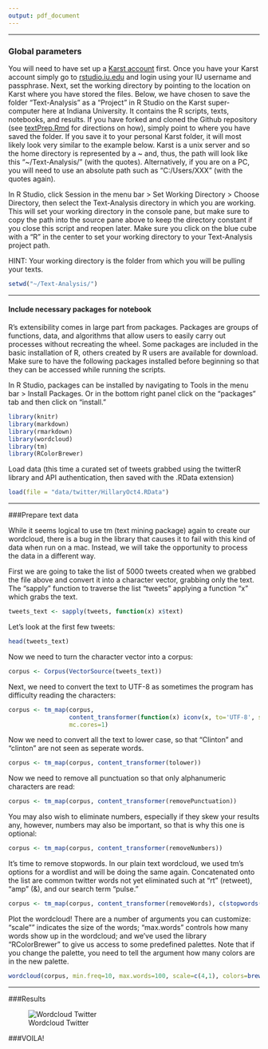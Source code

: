 ```yaml
---
output: pdf_document
---
```


***
### Global parameters 

You will need to have set up a [Karst account](https://kb.iu.edu/d/bezu#account) first. Once you have your Karst account simply go to [rstudio.iu.edu](https://rstudio.iu.edu/auth-sign-in) and login using your IU username and passphrase.  Next, set the working directory by pointing to the location on Karst where you have stored the files. Below, we have chosen to save the folder "Text-Analysis" as a "Project" in R Studio on the Karst super-computer here at Indiana University. It contains the R scripts, texts, notebooks, and results. If you have forked and cloned the Github repository (see [textPrep.Rmd](textPrep.Rmd) for directions on how), simply point to where you have saved the folder. If you save it to your personal Karst folder, it will most likely look very similar to the example below. Karst is a unix server and so the home directory is represented by a ~ and, thus, the path will look like this "~/Text-Analysis/" (with the quotes). Alternatively, if you are on a PC, you will need to use an absolute path such as "C:/Users/XXX" (with the quotes again).

In R Studio, click Session in the menu bar > Set Working Directory > Choose Directory, then select the Text-Analysis directory in which you are working. This will set your working directory in the console pane, but make sure to copy the path into the source pane above to keep the directory constant if you close this script and reopen later. Make sure you click on the blue cube with a "R" in the center to set your working directory to your Text-Analysis project path.

HINT: Your working directory is the folder from which you will be pulling your texts.


```r
setwd("~/Text-Analysis/")
```

***
#### Include necessary packages for notebook 

R's extensibility comes in large part from packages. Packages are groups of functions, data, and algorithms that allow users to easily carry out processes without recreating the wheel. Some packages are included in the basic installation of R, others created by R users are available for download. Make sure to have the following packages installed before beginning so that they can be accessed while running the scripts.

In R Studio, packages can be installed by navigating to Tools in the menu bar > Install Packages. Or in the bottom right panel click on the "packages" tab and then click on "install."

```r
library(knitr)
library(markdown)
library(rmarkdown)
library(wordcloud)
library(tm)
library(RColorBrewer)
```

Load data (this time a curated set of tweets grabbed using the twitterR library and API authentication, then saved with the .RData extension)

```r
load(file = "data/twitter/HillaryOct4.RData")
```

***
###Prepare text data

While it seems logical to use tm (text mining package) again to create our wordcloud, there is a bug in the library that causes it to fail with this kind of data when run on a mac. Instead, we will take the opportunity to process the data in a different way.

First we are going to take the list of 5000 tweets created when we grabbed the file above and convert it into a character vector, grabbing only the text. The "sapply" function to traverse the list "tweets" applying a function "x" which grabs the text. 

```r
tweets_text <- sapply(tweets, function(x) x$text)
```

Let's look at the first few tweets:

```r
head(tweets_text)
```
Now we need to turn the character vector into a corpus:
```r
corpus <- Corpus(VectorSource(tweets_text))
```
Next, we need to convert the text to UTF-8 as sometimes the program has difficulty reading the characters:
```r
corpus <- tm_map(corpus,
                 content_transformer(function(x) iconv(x, to='UTF-8', sub='byte')),
                 mc.cores=1)
```
Now we need to convert all the text to lower case, so that "Clinton" and "clinton" are not seen as seperate words.
```r
corpus <- tm_map(corpus, content_transformer(tolower))
```
Now we need to remove all punctuation so that only alphanumeric characters are read:
```r
corpus <- tm_map(corpus, content_transformer(removePunctuation))
```
You may also wish to eliminate numbers, especially if they skew your results any, however, numbers may also be important, so that is why this one is optional:
```r
corpus <- tm_map(corpus, content_transformer(removeNumbers))
```

It's time to remove stopwords. In our plain text wordcloud, we used tm's options for a wordlist and will be doing the same again. Concatenated onto the list are common twitter words not yet eliminated such at "rt" (retweet), "amp" (&), and our search term "pulse."

```r
corpus <- tm_map(corpus, content_transformer(removeWords), c(stopwords("english"),'amp','rt','http', 'https','httpstc','httpst','httpstco', 'marketing', 'hillary', 'dont'))
```

Plot the wordcloud! There are a number of arguments you can customize: "scale"" indicates the size of the words; "max.words" controls how many words show up in the wordcloud; and we've used the library "RColorBrewer" to give us access to some predefined palettes. Note that if you change the palette, you need to tell the argument how many colors are in the new palette. 

```r
wordcloud(corpus, min.freq=10, max.words=100, scale=c(4,1), colors=brewer.pal(8, "Dark2"))
```
***
###Results

![Wordcloud Twitter](./result-imgs/wordCloudTwitter.png)

###VOILA!

